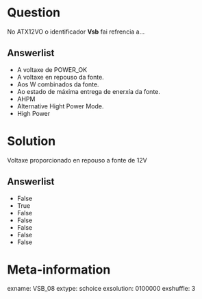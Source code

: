 Question
========
No ATX12VO  o identificador **Vsb** fai refrencia a...   

Answerlist
----------
* A voltaxe de POWER_OK
* A voltaxe en repouso da fonte.
* Aos W combinados da fonte. 
* Ao estado de máxima entrega de enerxía da fonte. 
* AHPM
* Alternative Hight Power Mode. 
* High Power

Solution
========
Voltaxe proporcionado en repouso a fonte de 12V

Answerlist
----------
* False
* True
* False
* False
* False
* False
* False 
  
Meta-information
================
exname: VSB_08
extype: schoice
exsolution: 0100000
exshuffle: 3

